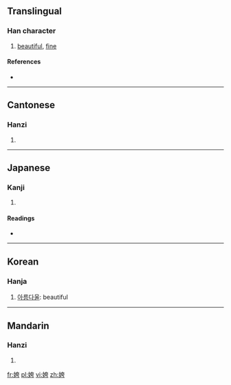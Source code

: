 ==Translingual==

===Han character===
{{Han char|rn=38|rad=女|as=06|sn=9|four=4442<sub>7</sub>|canj=女大一尸 (VKMS)|ids=⿰[[女]][[夸]]}}

# [[beautiful]], [[fine]]

====References====
* {{Han ref|kx=0260.290|dkj=06235|dj=0527.050|hdz=21043.080|uh=59F1|ud=23025|bh=CE66|bd=52838}}

----

==Cantonese==

===Hanzi===
{{yue-hanzi|jyut=|y=kwa1}}

# {{defn|lang=yue|sort=女06}}

----

==Japanese==

===Kanji===
{{ja-kanji|grade=|rs=女06}}

# {{defn|lang=ja|sort=女06}}

====Readings====
* {{ja-readings|on=[[か]] (ka), [[け]] (ke), [[こ]] (ko), [[ご]] (go), [[く]] (ku)|kun=[[おごるさま]] (ogorusama), [[みめよい]] (mimeyoi), [[うつくしい]] (utsukushii)}}

----

==Korean==

===Hanja===
{{ko-hanja|hangeul=과|eumhun=|rv=gwa|mr=kwa|y=kwa}}

# [[아름다울]]: beautiful

----

==Mandarin==

===Hanzi===
{{cmn-hanzi|pin=[[kuā]] ([[kua1]])|wg=k'ua<sup>1</sup>}}

# {{defn|lang=cmn|sort=女06}}

[[fr:姱]]
[[pl:姱]]
[[vi:姱]]
[[zh:姱]]